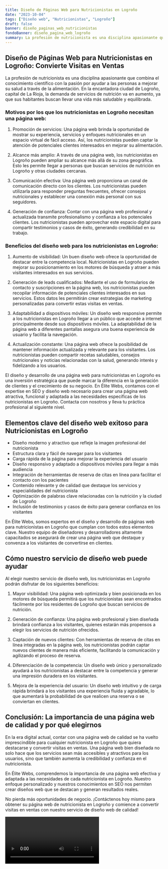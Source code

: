 ```yaml
---
title: Diseño de Páginas Web para Nutricionistas en Logroño
date: "2023-10-04"
tags: ["Diseño web", "Nutricionistas", "Logroño"]
draft: false
banner: diseño_paginas_web_nutricionistas
fondoBanner: diseño_pagina_web_logroño
summary: La profesión de nutricionista es una disciplina apasionante que combina el conocimiento científico con la pasión por ayudar a las personas a mejorar su salud a través de la alimentación. En la encantadora ciudad de Logroño, capital de La Rioja, la demanda de servicios de nutrición va en aumento, ya que sus habitantes buscan llevar una vida más saludable y equilibrada.
---
```



## Diseño de Páginas Web para Nutricionistas en Logroño: Convierte Visitas en Ventas

La profesión de nutricionista es una disciplina apasionante que combina el conocimiento científico con la pasión por ayudar a las personas a mejorar su salud a través de la alimentación. En la encantadora ciudad de Logroño, capital de La Rioja, la demanda de servicios de nutrición va en aumento, ya que sus habitantes buscan llevar una vida más saludable y equilibrada.

### Motivos por los que los nutricionistas en Logroño necesitan una página web:

1. Promoción de servicios: Una página web brinda la oportunidad de mostrar su experiencia, servicios y enfoques nutricionales en un espacio virtual de fácil acceso. Así, los nutricionistas pueden captar la atención de potenciales clientes interesados en mejorar su alimentación.

2. Alcance más amplio: A través de una página web, los nutricionistas en Logroño pueden ampliar su alcance más allá de su zona geográfica. Esto les permite llegar a personas que buscan servicios de nutrición en Logroño y otras ciudades cercanas.

3. Comunicación efectiva: Una página web proporciona un canal de comunicación directo con los clientes. Los nutricionistas pueden utilizarla para responder preguntas frecuentes, ofrecer consejos nutricionales y establecer una conexión más personal con sus seguidores.

4. Generación de confianza: Contar con una página web profesional y actualizada transmite profesionalismo y confianza a los potenciales clientes. Los nutricionistas pueden aprovechar este espacio digital para compartir testimonios y casos de éxito, generando credibilidad en su trabajo.

### Beneficios del diseño web para los nutricionistas en Logroño:

1. Aumento de visibilidad: Un buen diseño web ofrece la oportunidad de destacar entre la competencia local. Nutricionistas en Logroño pueden mejorar su posicionamiento en los motores de búsqueda y atraer a más visitantes interesados en sus servicios.

2. Generación de leads cualificados: Mediante el uso de formularios de contacto y suscripciones en la página web, los nutricionistas pueden recopilar información de potenciales clientes interesados en sus servicios. Estos datos les permitirán crear estrategias de marketing personalizadas para convertir estas visitas en ventas.

3. Adaptabilidad a dispositivos móviles: Un diseño web responsive permite a los nutricionistas en Logroño llegar a un público que accede a internet principalmente desde sus dispositivos móviles. La adaptabilidad de la página web a diferentes pantallas asegura una buena experiencia de usuario y facilita la navegación.

4. Actualización constante: Una página web ofrece la posibilidad de mantener información actualizada y relevante para los visitantes. Los nutricionistas pueden compartir recetas saludables, consejos nutricionales y noticias relacionadas con la salud, generando interés y fidelizando a los usuarios.

El diseño y desarrollo de una página web para nutricionistas en Logroño es una inversión estratégica que puede marcar la diferencia en la generación de clientes y el crecimiento de su negocio. En Élite Webs, contamos con el expertise en SEO y diseño web necesario para crear una página web atractiva, funcional y adaptada a las necesidades específicas de los nutricionistas en Logroño. Contacta con nosotros y lleva tu práctica profesional al siguiente nivel.

<GifSeo />

<Cta />

## Elementos clave del diseño web exitoso para Nutricionistas en Logroño

- Diseño moderno y atractivo que refleje la imagen profesional del nutricionista
- Estructura clara y fácil de navegar para los visitantes
- Carga rápida de la página para mejorar la experiencia del usuario
- Diseño responsivo y adaptado a dispositivos móviles para llegar a más audiencia
- Integración de herramientas de reserva de citas en línea para facilitar el contacto con los pacientes
- Contenido relevante y de calidad que destaque los servicios y especialidades del nutricionista
- Optimización de palabras clave relacionadas con la nutrición y la ciudad de Logroño
- Inclusión de testimonios y casos de éxito para generar confianza en los visitantes

En Élite Webs, somos expertos en el diseño y desarrollo de páginas web para nutricionistas en Logroño que cumplan con todos estos elementos clave. Nuestro equipo de diseñadores y desarrolladores altamente capacitados se asegurará de crear una página web que destaque y convenza a los visitantes de convertirse en clientes.

## Cómo nuestro servicio de diseño web puede ayudar

Al elegir nuestro servicio de diseño web, los nutricionistas en Logroño podrán disfrutar de los siguientes beneficios:

1. Mayor visibilidad: Una página web optimizada y bien posicionada en los motores de búsqueda permitirá que los nutricionistas sean encontrados fácilmente por los residentes de Logroño que buscan servicios de nutrición.

2. Generación de confianza: Una página web profesional y bien diseñada brindará confianza a los visitantes, quienes estarán más propensos a elegir los servicios de nutrición ofrecidos.

3. Captación de nuevos clientes: Con herramientas de reserva de citas en línea integradas en la página web, los nutricionistas podrán captar nuevos clientes de manera más eficiente, facilitando la comunicación y agilizando el proceso de reserva.

4. Diferenciación de la competencia: Un diseño web único y personalizado ayudará a los nutricionistas a destacar entre la competencia y generar una impresión duradera en los visitantes.

5. Mejora de la experiencia del usuario: Un diseño web intuitivo y de carga rápida brindará a los visitantes una experiencia fluida y agradable, lo que aumentará la probabilidad de que realicen una reserva o se conviertan en clientes.

## Conclusión: La importancia de una página web de calidad y por qué elegirnos

En la era digital actual, contar con una página web de calidad se ha vuelto imprescindible para cualquier nutricionista en Logroño que quiera destacarse y convertir visitas en ventas. Una página web bien diseñada no solo hace que los servicios sean más accesibles y atractivos para los usuarios, sino que también aumenta la credibilidad y confianza en el nutricionista.

En Élite Webs, comprendemos la importancia de una página web efectiva y adaptada a las necesidades de cada nutricionista en Logroño. Nuestro enfoque personalizado y nuestros conocimientos en SEO nos permiten crear diseños web que se destacan y generan resultados reales.

No pierda más oportunidades de negocio. ¡Contáctenos hoy mismo para obtener su página web de nutricionista en Logroño y comience a convertir visitas en ventas con nuestro servicio de diseño web de calidad!

<Video />

<CtaBot job="Nutricionistas" city="Logroño" />

<Gmaps query="Logroño+españa+maps" />

